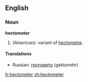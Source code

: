 ==English==

===Noun===
'''hectometer'''

# ''(American):'' variant of [[hectometre]].

====Translations====
*Russian: [[гектометр]] (gektométr)

[[fr:hectometer]]
[[zh:hectometer]]